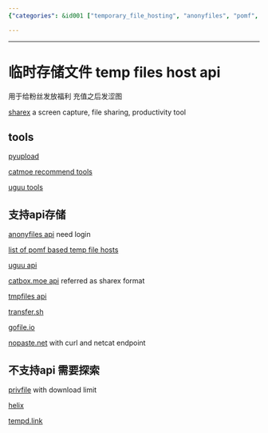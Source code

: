 ```yaml
---
{"categories": &id001 ["temporary_file_hosting", "anonyfiles", "pomf", "uguu_api", "catbox_moe", "tmpfiles", "transfer.sh"], "category": "File Hosting Services", "date": "2022-10-27 05:12:07", "description": "This article discusses temporary file hosting services like Anonyfiles, Pomf-based temp files, Uguu API, Catbox.Moe, TmpFiles, and Transfer.sh, which offer file storage for sharing purposes, fan rewards, and screenshot capturing. The article also highlights various supporting tools such as ShareX, PyUpload, Catmoe Recommend Tools, and Uguu Tools.", "tags": *id001, "title": "临时存储文件 temp fiiles host api"}

---
```


------

# 临时存储文件 temp files host api

用于给粉丝发放福利 充值之后发涩图

[sharex](https://getsharex.com) a screen capture, file sharing, productivity tool

## tools

[pyupload](https://github.com/yukinotenshi/pyupload)

[catmoe recommend tools](https://catbox.moe/tools.php)

[uguu tools](https://www.uguu.se/tools.html)

## 支持api存储

[anonyfiles api](https://anonfiles.com/docs/api) need login

[list of pomf based temp file hosts](https://status.uguu.se/clones.html)

[uguu api](https://www.uguu.se/tools.html)

[catbox.moe api](https://catbox.moe/sharexcode.txt) referred as sharex format

[tmpfiles api](https://tmpfiles.org/api)

[transfer.sh](https://transfer.sh)

[gofile.io](https://gofile.io/welcome)

[nopaste.net](https://nopaste.net/curl) with curl and netcat endpoint

## 不支持api 需要探索

[privfile](https://privfile.com) with download limit

[helix](https://helix.xanceegor.dev)

[tempd.link](https://tempd.link/tos)

